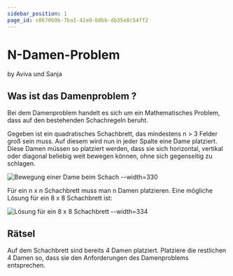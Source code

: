 ```yaml
---
sidebar_position: 1
page_id: c0670b9b-7ba1-42a9-b0bb-db35e8c54ff2
---
```


# N-Damen-Problem

by Aviva und Sanja

## **Was ist das Damenproblem ?**

Bei dem Damenproblem handelt es sich um ein Mathematisches Problem, dass auf den bestehenden Schachregeln beruht.

Gegeben ist ein quadratisches Schachbrett, das mindestens n > 3 Felder groß sein muss. Auf diesem wird nun in jeder Spalte eine Dame platziert. Diese Damen müssen so platziert werden, dass sie sich horizontal, vertikal oder diagonal beliebig weit bewegen können, ohne sich gegenseitig zu schlagen.

![Bewegung einer Dame beim Schach --width=330](./images/8-Damen-Raetsel-Erklaerung-1-1536x864.jpg)

Für ein n x n Schachbrett muss man n Damen platzieren. Eine mögliche Lösung für ein 8 x 8 Schachbrett ist:&#x20;

![Lösung für ein 8 x 8 Schachbrett --width=334](./images/Bild2.jpg)

## **Rätsel**

Auf dem Schachbrett sind bereits 4 Damen platziert. Platziere die restlichen 4 Damen so, dass sie den Anforderungen des Damenproblems entsprechen.